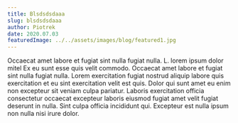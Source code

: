 ---
title: Blsdsdsdaaa
slug: blsdsdsdaaa
author: Piotrek
date: 2020.07.03
featuredImage: ../../assets/images/blog/featured1.jpg
---

Occaecat amet labore et fugiat sint nulla fugiat nulla. L. lorem ipsum dolor mitel Ex eu sunt esse quis velit commodo. Occaecat amet labore et fugiat sint nulla fugiat nulla. Lorem exercitation fugiat nostrud aliquip labore quis exercitation et eu sint exercitation velit est quis. Dolor qui sunt amet eu enim non excepteur sit veniam culpa pariatur. Laboris exercitation officia consectetur occaecat excepteur laboris eiusmod fugiat amet velit fugiat deserunt in nulla. Sint culpa officia incididunt qui. Excepteur est nulla ipsum non nulla nisi irure dolor.
